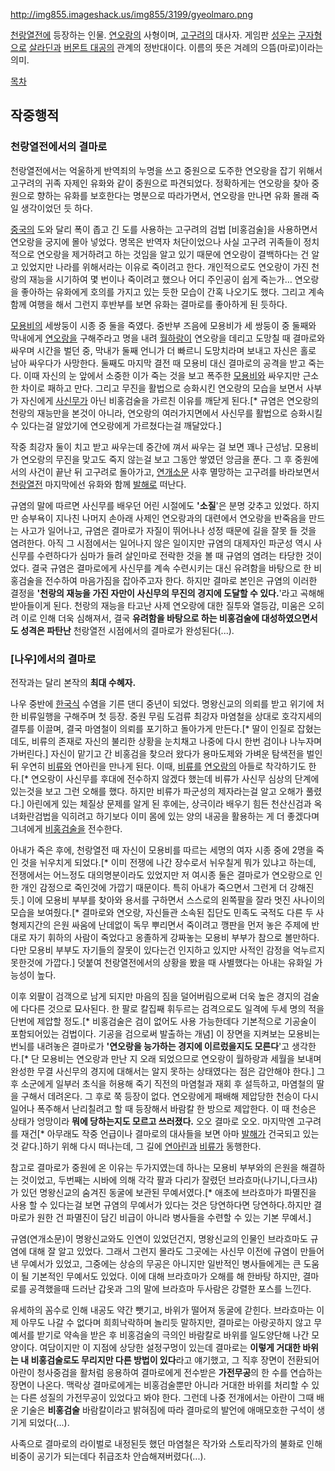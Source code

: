 http://img855.imageshack.us/img855/3199/gyeolmaro.png


[[천랑열전]]에 등장하는 인물. [[연오랑]]의 사형이며, [[고구려]]의 대사자. 게임판 [[성우]]는 [[구자형]]으로 [[살라딘]]과 [[버몬트 대공]]의 관계의 정반대이다. 이름의 뜻은 겨례의 으뜸(마로)이라는 의미.

[[목차]]

== 작중행적 ==
=== 천랑열전에서의 결마로 ===
천랑열전에서는 억울하게 반역죄의 누명을 쓰고 중원으로 도주한 연오랑을 잡기 위해서 고구려의 귀족 자제인 유화와 같이 중원으로 파견되었다. 정확하게는 연오랑을 찾아 중원으로 향하는 유화를 보호한다는 명분으로 따라가면서, 연오랑을 만나면 유화 몰래 죽일 생각이었던 듯 하다.

[[중국]]의 도와 달리 폭이 좁고 긴 도를 사용하는 고구려의 검법 [비홍검술]을 사용하면서 연오랑을 궁지에 몰아 넣었다. 명목은 반역자 처단이었으나 사실 고구려 귀족들이 정치적으로 연오랑을 제거하려고 하는 것임을 알고 있기 때문에 연오랑이 결백하다는 건 알고 있었지만 나라를 위해서라는 이유로 죽이려고 한다. 개인적으로도 연오랑이 가진 천랑의 재능을 시기하여 몇 번이나 죽이려고 했으나 어디 주인공이 쉽게 죽는가… 연오랑을 좋아하는 유화에게 호의를 가지고 있는 듯한 모습이 간혹 나오기도 했다. 그리고 계속 함께 여행을 해서 그런지 후반부를 보면 유화는 결마로를 좋아하게 된 듯하다.

[[모용비]]의 세쌍둥이 시종 중 둘을 죽였다. 중반부 즈음에 모용비가 세 쌍둥이 중 둘째와 막내에게 [[연오랑]]을 구해주라고 명을 내려 [[월하랑]]이 연오랑을 데리고 도망칠 때 결마로와 싸우며 시간을 벌던 중, 막내가 둘째 언니가 더 빠르니 도망치라며 보내고 자신은 홀로 남아 싸우다가 사망한다. 둘째도 마지막 결전 때 모용비 대신 결마로의 공격을 받고 죽는다. 이때 자신의 눈 앞에서 소중한 이가 죽는 것을 보고 폭주한 [[모용비]]와 싸우지만 근소한 차이로 패하고 만다. 그리고 무진을 활법으로 승화시킨 연오랑의 모습을 보면서 사부가 자신에게 [[사신무]]가 아닌 비홍검술을 가르친 이유를 깨닫게 된다.[* 규염은 연오랑의 천랑의 재능만을 본것이 아니라, 연오랑의 여러가지면에서 사신무를 활법으로 승화시킬 수 있다는걸 알았기에 연오랑에게 가르쳤다는걸 깨달았다.]

작중 최강자 둘이 치고 받고 싸우는데 중간에 껴서 싸우는 걸 보면 꽤나 근성남. 모용비가 연오랑의 무진을 맞고도 죽지 않는걸 보고 그동안 쌓였던 앙금을 푼다. 그 후 중원에서의 사건이 끝난 뒤 고구려로 돌아가고, [[연개소문]] 사후 멸망하는 고구려를 바라보면서 [[천랑열전]] 마지막에선 유화와 함께 [[발해]]로 떠난다.

규염의 말에 따르면 사신무를 배우던 어린 시절에도 ''''소질''''은 분명 갖추고 있었다. 하지만 승부욕이 지나친 나머지 손아래 사제인 연오랑과의 대련에서 연오랑을 반죽음을 만드는 사고가 일어나고, 규염은 결마로가 자질이 뛰어나나 성정 때문에 길을 잘못 들 것을 염려한다. 아직 그 시점에서는 일어나지 않은 일이지만 규염의 대제자인 파군성 역시 사신무를 수련하다가 심마가 들려 살인마로 전락한 것을 볼 때 규염의 염려는 타당한 것이었다. 결국 규염은 결마로에게 사신무를 계속 수련시키는 대신 유려함을 바탕으로 한 비홍검술을 전수하여 마음가짐을 잡아주고자 한다. 하지만 결마로 본인은 규염의 이러한 결정을 ''''천랑의 재능을 가진 자만이 사신무의 무진의 경지에 도달할 수 있다.''''라고 곡해해 받아들이게 된다. 천랑의 재능을 타고난 사제 연오랑에 대한 질투와 열등감, 미움은 오히려 이로 인해 더욱 심해져서, 결국 '''유려함을 바탕으로 하는 비홍검술에 대성하였으면서도 성격은 파탄난''' 천랑열전 시점에서의 결마로가 완성된다(...).
=== [나우]에서의 결마로 ===
전작과는 달리 본작의 '''최대 수혜자.'''

나우 중반에 [[한국]]식 수염을 기른 댄디 중년이 되었다. 명왕신교의 의뢰를 받고 위기에 처한 비류일행을 구해주며 첫 등장. 중원 무림 도검류 최강자 마염철을 상대로 호각지세의 결투를 이끌며, 결국 마염철이 의뢰를 포기하고 돌아가게 만든다.[* 딸이 인질로 잡혔는데도, 비류의 존재로 자신의 불리한 상황을 눈치채고 나중에 다시 한번 검이나 나누자며 가버린다.] 자신이 맡기고 간 비홍검을 찾으러 왔다가 용마도제와 가벼운 탐색전을 벌인 뒤 우연히 [[비류]]와 연아린을 만나게 된다. 이때, [[비류]]를 [[연오랑]]의 아들로 착각하기도 한다.[* 연오랑이 사신무를 후대에 전수하지 않겠다 했는데 비류가 사신무 심상의 단계에 있는것을 보고 그런 오해를 했다. 하지만 비류가 파군성의 제자라는걸 알고 오해가 풀렸다.] 아린에게 있는 체질상 문제를 알게 된 후에는, 상극이라 배우기 힘든 천산신검과 옥녀화란검법을 익히려고 하기보다 이미 몸에 있는 양의 내공을 활용하는 게 더 좋겠다며 그녀에게 [[비홍검술]]을 전수한다.

아내가 죽은 후에, 천랑열전 때 자신이 모용비를 따르는 세명의 여자 시종 중에 2명을 죽인 것을 뉘우치게 되었다.[* 이미 전쟁에 나간 장수로서 뉘우칠게 뭐가 있냐고 하는데, 전쟁에서는 어느정도 대의명분이라도 있었지만 저 여시종 둘은 결마로가 연오랑으로 인한 개인 감정으로 죽인것에 가깝기 때문이다. 특히 아내가 죽으면서 그런게 더 강해진듯.] 이에 모용비 부부를 찾아와 용서를 구하면서 스스로의 왼쪽팔을 잘라 멋진 사나이의 모습을 보여줬다.[* 결마로와 연오랑, 자신들관 소속된 집단도 민족도 국적도 다른 두 사형제지간의 은원 싸움에 난데없이 독무 뿌리면서 죽이려고 깽판을 먼저 놓은 주제에 반대로 자기 휘하의 사람이 죽었다고 옹졸하게 강짜놓는 모용비 부부가 참으로 볼만하다. 다만 모용비 부부도 자기들의 잘못이 있다는건 인지하고 있지만 사적인 감정을 억누르지 못한것에 가깝다.] 덧붙여 천랑열전에서의 상황을 봤을 때 사별했다는 아내는 유화일 가능성이 높다. 

이후 외팔이 검객으로 남게 되지만 마음의 짐을 덜어버림으로써 더욱 높은 경지의 검술에 다다른 것으로 묘사된다. 한 팔로 칼집째 휘두르는 검격으로도 일격에 두세 명의 적을 단번에 제압할 정도.[* 비홍검술은 검이 없어도 사용 가능한데다 기본적으로 기공술이 포함되어있는 검법이다. 기공을 검으로써 발출하는 개념] 이 장면을 지켜보는 모용비는 번뇌를 내려놓은 결마로가 ''''연오랑을 능가하는 경지에 이르렀을지도 모른다''''고 생각한다.[* 단 모용비는 연오랑과 만난 지 오래 되었으므로 연오랑이 월하랑과 세월을 보내며 완성한 무결 사신무의 경지에 대해서는 알지 못하는 상태였다는 점은 감안해야 한다.] 그 후 소군에게 일부러 초식을 허용해 죽기 직전의 마염철과 재회 후 설득하고, 마염철의 딸을 구해서 데려온다. 그 후로 쭉 등장이 없다. 연오랑에게 패배해 제압당한 천승이 다시 일어나 폭주해서 난리칠려고 할 때 등장해서 바람칼 한 방으로 제압한다. 이 때 천승은 상태가 엉망이라 '''뭐에 당하는지도 모르고 쓰러졌다.''' 오오 결마로 오오. 마지막엔 고구려를 재건[* 아무래도 작중 언급이나 결마로의 대사들을 보면 아마 [[발해]]가 건국되고 있는 것 같다.]하기 위해 다시 떠나는데, 그 길에 [[연아린]]과 [[비류]]가 동행한다.

참고로 결마로가 중원에 온 이유는 두가지였는데 하나는 모용비 부부와의 은원을 해결하는 것이었고, 두번째는 시바에 의해 각각 팔과 다리가 잘렸던 브라흐마(나기니,다크샤)가 있던 명왕신교의 숨겨진 동굴에 보관된 무예서였다.[* 애초에 브라흐마가 파멸진을 사용 할 수 있다는걸 보면 규염의 무예서가 있다는 것은 당연하다면 당연하다.하지만 결마로가 원한 건 파멸진이 담긴 비급이 아니라 병사들을 수련할 수 있는 기본 무예서.]

규염(연개소문)이 명왕신교와도 인연이 있었던건지, 명왕신교의 인물인 브라흐마도 규염에 대해 잘 알고 있었다. 그래서 그런지 몰라도 그곳에는 사신무 이전에 규염이 만들어낸 무예서가 있었고, 그중에는 상승의 무공은 아니지만 일반적인 병사들에게는 큰 도움이 될 기본적인 무예서도 있었다. 이에 대해 브라흐마가 오해를 해 한바탕 하지만, 결마로를 공격했을때 드러난 갑옷과 그의 말에 브라흐마 두사람은 강렬한 포스를 느낀다.

유세하의 꼼수로 인해 내공도 약간 뺏기고, 바위가 떨어져 동굴에 갇힌다. 브라흐마는 이제 아무도 나갈 수 없다며 희희낙락하며 놀리듯 말하지만, 결마로는 아랑곳하지 않고 무예서를 받기로 약속을 받은 후 비홍검술의 극의인 바람칼로 바위를 일도양단해 나간 모양이다. 여담이지만 이 지점에 상당한 설정구멍이 있는데 결마로는 '''이렇게 거대한 바위는 내 비홍검술로도 무리지만 다른 방법이 있다'''라고 얘기했고, 그 직후 장면이 전환되어 아란이 청사중검을 활처럼 응용하여 결마로에게 전수받은 '''가전무공'''의 한 수를 연습하는 장면이 나온다. 맥락상 결마로에게는 비홍검술뿐만 아니라 거대한 바위를 처리할 수 있는 다른 성질의 가전무공이 있었다고 봐야 한다. 그런데 나중 전개에서는 아란이 그때 배운 기술은 '''비홍검술''' 바람칼이라고 밝혀짐에 따라 결마로의 발언에 애매모호한 구석이 생기게 되었다(...).

사족으로 결마로의 라이벌로 내정된듯 했던 마염철은 작가와 스토리작가의 불화로 인해 비중이 공기가 되는데다 취급조차 안습해져버렸다(...).
